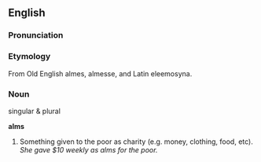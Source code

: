 ==English==
===Pronunciation===



===Etymology===
From Old English almes, almesse, and Latin eleemosyna. 



===Noun===
singular & plural

'''alms'''
#Something given to the poor as charity (e.g. money, clothing, food, etc). ''She gave $10 weekly as alms for the poor.''